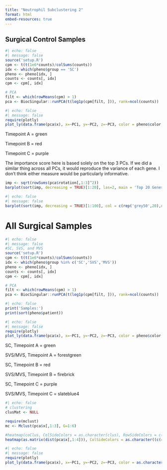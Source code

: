 ```yaml
---
title: "Neutrophil Subclustering 2"
format: html
embed-resources: true
---
```


## Surgical Control Samples

```r
#| echo: false
#| message: false
source('setup.R')
cpm <- t(t(1e6*counts)/colSums(counts))
idx <- which(pheno$group == 'SC')
pheno <- pheno[idx, ]
counts <- counts[, idx]
cpm <- cpm[, idx]

# PCA
filt <- which(rowMeans(cpm) > 1)
pca <- BiocSingular::runPCA(t(log1p(cpm[filt, ])), rank=ncol(counts))
```

```r
#| echo: false
#| message: false
require(plotly)
plot_ly(data.frame(pca$x), x=~PC1, y=~PC2, z=~PC3, color = pheno$color, colors = sort(unique(pheno$color))) |> layout(scene = list(aspectmode='data'))
```
Timepoint A = green

Timepoint B = red

Timepoint C = purple

The importance score here is based solely on the top 3 PCs. If we did a similar thing across all PCs, it would reproduce the variance of each gene. I don't think either measure would be particularly informative.

```r
imp <- sqrt(rowSums(pca$rotation[,1:3]^2))
barplot(sort(imp, decreasing = TRUE)[1:20], las=2, main = 'Top 20 Genes by PCA importance')
```
```r
#| echo: false
#| message: false
barplot(sort(imp, decreasing = TRUE)[1:100], col = c(rep('grey50',20),rep(2,80)), main = 'Top 100 Genes by PCA importance', las=2, cex.names = .2)
```

# All Surgical Samples

```r
#| echo: false
#| message: false
#SC, SVS, and MVS
source('setup.R')
cpm <- t(t(1e6*counts)/colSums(counts))
idx <- which(pheno$group %in% c('SC','SVS','MVS'))
pheno <- pheno[idx, ]
counts <- counts[, idx]
cpm <- cpm[, idx]

# PCA
filt <- which(rowMeans(cpm) > 1)
pca <- BiocSingular::runPCA(t(log1p(cpm[filt, ])), rank=ncol(counts))
```

```r
#| echo: false
print('Samples:')
print(sort(pheno$patient))
```

```r
#| echo: false
#| message: false
require(plotly)
plot_ly(data.frame(pca$x), x=~PC1, y=~PC2, z=~PC3, color = pheno$color, colors = sort(unique(pheno$color))) |> layout(scene = list(aspectmode='data'))
```
SC, Timepoint A = green

SVS/MVS, Timepoint A = forestgreen

SC, Timepoint B = red

SVS/MVS, Timepoint B = firebrick

SC, Timepoint C = purple

SVS/MVS, Timepoint C = slateblue4


```r
#| echo: false
# clustering
clusMat <- NULL

require(mclust)
mc <- Mclust(pca$x[,1:3], G=1:6)

#heatmap(coClus, ColSideColors = as.character(clus), RowSideColors = c('1','2')[factor(pheno$mmp8)])
heatmap(as.matrix(dist(pca$x[,1:4])), ColSideColors = as.character((c(4,5,6,7))[mc$classification]), RowSideColors = colorby(pheno$group), symm = TRUE, labRow = pheno$mmp8)
```

```r
#| echo: false
#| message: false
require(plotly)
plot_ly(data.frame(pca$x), x=~PC1, y=~PC2, z=~PC3, color = as.character((c(4,5,6,7))[mc$classification]), colors = sort(unique(as.character((c(4,5,6,7))[mc$classification])))) |> layout(scene = list(aspectmode='data'))
```



